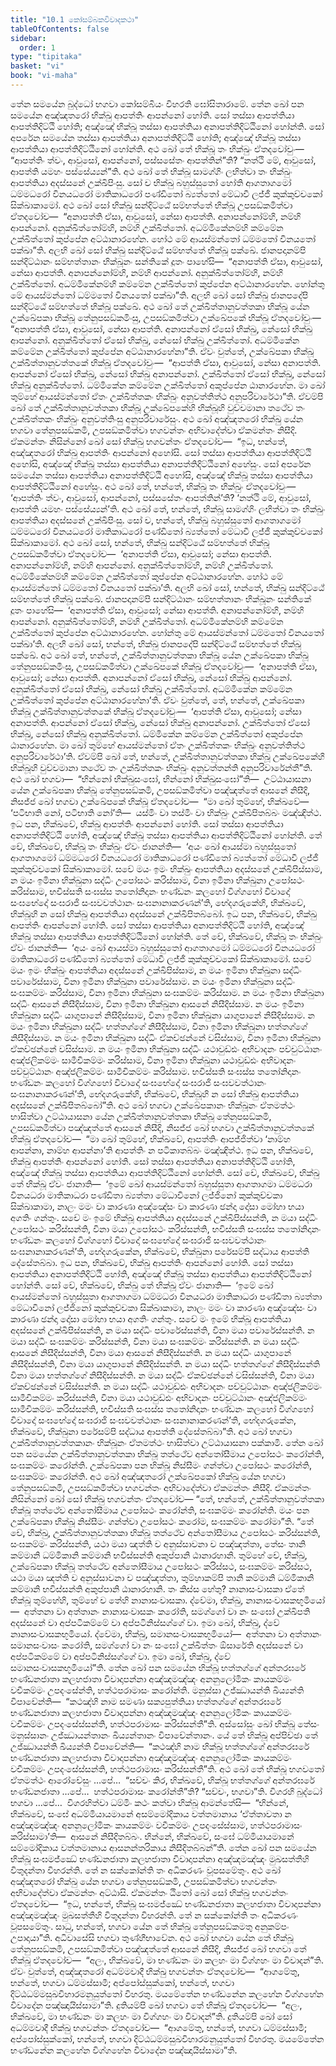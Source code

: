 ```yaml
---
title: "10.1 කෝසම්බකවිවාදකථා"
tableOfContents: false
sidebar:
  order: 1
type: "tipitaka"
basket: "vi"
book: "vi-maha"
---
```



<DynamicBreadcrumb />

<Division number="451" book="vi-maha">

<Paragraph number="1945" book="vi-maha">
තේන සමයේන බුද්ධෝ භගවා කෝසම්බියං විහරති ඝෝසිතාරාමේ. තේන ඛෝ පන සමයේන අඤ්ඤතරෝ භික්ඛු ආපත්තිං ආපන්නෝ හෝති. සෝ තස්සා ආපත්තියා ආපත්තිදිට්ඨි හෝති; අඤ්ඤේ භික්ඛූ තස්සා ආපත්තියා අනාපත්තිදිට්ඨිනෝ හෝන්ති. සෝ අපරේන සමයේන තස්සා ආපත්තියා අනාපත්තිදිට්ඨි හෝති; අඤ්ඤේ භික්ඛූ තස්සා ආපත්තියා ආපත්තිදිට්ඨිනෝ හෝන්ති. අථ ඛෝ තේ භික්ඛූ තං භික්ඛුං ඒතදවෝචුං—  “ආපත්තිං ත්වං, ආවුසෝ, ආපන්නෝ, පස්සසේතං ආපත්තින්”ති? “නත්ථි මේ, ආවුසෝ, ආපත්ති යමහං පස්සේය්‍යන්”ති. අථ ඛෝ තේ භික්ඛූ සාමග්ගිං ලභිත්වා තං භික්ඛුං ආපත්තියා අදස්සනේ උක්ඛිපිංසු. සෝ ච භික්ඛු බහුස්සුතෝ හෝති ආගතාගමෝ ධම්මධරෝ විනයධරෝ මාතිකාධරෝ පණ්ඩිතෝ බ්‍යත්තෝ මේධාවී ලජ්ජී කුක්කුච්චකෝ සික්ඛාකාමෝ. අථ ඛෝ සෝ භික්ඛු සන්දිට්ඨේ සම්භත්තේ භික්ඛූ උපසඞ්කමිත්වා ඒතදවෝච—  “අනාපත්ති ඒසා, ආවුසෝ, නේසා ආපත්ති. අනාපන්නෝම්හි, නම්හි ආපන්නෝ. අනුක්ඛිත්තෝම්හි, නම්හි උක්ඛිත්තෝ. අධම්මිකේනම්හි කම්මේන උක්ඛිත්තෝ කුප්පේන අට්ඨානාරහේන. හෝථ මේ ආයස්මන්තෝ ධම්මතෝ විනයතෝ පක්ඛා”ති. අලභි ඛෝ සෝ භික්ඛු සන්දිට්ඨේ සම්භත්තේ භික්ඛූ පක්ඛේ. ජානපදානම්පි සන්දිට්ඨානං සම්භත්තානං භික්ඛූනං සන්තිකේ දූතං පාහේසි—  “අනාපත්ති ඒසා, ආවුසෝ, නේසා ආපත්ති. අනාපන්නෝම්හි, නම්හි ආපන්නෝ. අනුක්ඛිත්තෝම්හි, නම්හි උක්ඛිත්තෝ. අධම්මිකේනම්හි කම්මේන උක්ඛිත්තෝ කුප්පේන අට්ඨානාරහේන. හෝන්තු මේ ආයස්මන්තෝ ධම්මතෝ විනයතෝ පක්ඛා”ති. අලභි ඛෝ සෝ භික්ඛු ජානපදේපි සන්දිට්ඨේ සම්භත්තේ භික්ඛූ පක්ඛේ. අථ ඛෝ තේ උක්ඛිත්තානුවත්තකා භික්ඛූ යේන උක්ඛේපකා භික්ඛූ තේනුපසඞ්කමිංසු, උපසඞ්කමිත්වා උක්ඛේපකේ භික්ඛූ ඒතදවෝචුං—  “අනාපත්ති ඒසා, ආවුසෝ, නේසා ආපත්ති. අනාපන්නෝ ඒසෝ භික්ඛු, නේසෝ භික්ඛු ආපන්නෝ. අනුක්ඛිත්තෝ ඒසෝ භික්ඛු, නේසෝ භික්ඛු උක්ඛිත්තෝ. අධම්මිකේන කම්මේන උක්ඛිත්තෝ කුප්පේන අට්ඨානාරහේනා”ති. ඒවං වුත්තේ, උක්ඛේපකා භික්ඛූ උක්ඛිත්තානුවත්තකේ භික්ඛූ ඒතදවෝචුං—  “ආපත්ති ඒසා, ආවුසෝ, නේසා අනාපත්ති. ආපන්නෝ ඒසෝ භික්ඛු, නේසෝ භික්ඛු අනාපන්නෝ. උක්ඛිත්තෝ ඒසෝ භික්ඛු, නේසෝ භික්ඛු අනුක්ඛිත්තෝ. ධම්මිකේන කම්මේන උක්ඛිත්තෝ අකුප්පේන ඨානාරහේන. මා ඛෝ තුම්හේ ආයස්මන්තෝ ඒතං උක්ඛිත්තකං භික්ඛුං අනුවත්තිත්ථ අනුපරිවාරේථා”ති. ඒවම්පි ඛෝ තේ උක්ඛිත්තානුවත්තකා භික්ඛූ උක්ඛේපකේහි භික්ඛූහි වුච්චමානා තථේව තං උක්ඛිත්තකං භික්ඛුං අනුවත්තිංසු අනුපරිවාරේසුං.
</Paragraph>

</Division>
<Division number="452" book="vi-maha">

<Paragraph number="1946" book="vi-maha">
අථ ඛෝ අඤ්ඤතරෝ භික්ඛු යේන භගවා තේනුපසඞ්කමි, උපසඞ්කමිත්වා භගවන්තං අභිවාදේත්වා ඒකමන්තං නිසීදි. ඒකමන්තං නිසින්නෝ ඛෝ සෝ භික්ඛු භගවන්තං ඒතදවෝච—  “ඉධ, භන්තේ, අඤ්ඤතරෝ භික්ඛු ආපත්තිං ආපන්නෝ අහෝසි. සෝ තස්සා ආපත්තියා ආපත්තිදිට්ඨි අහෝසි, අඤ්ඤේ භික්ඛූ තස්සා ආපත්තියා අනාපත්තිදිට්ඨිනෝ අහේසුං. සෝ අපරේන සමයේන තස්සා ආපත්තියා අනාපත්තිදිට්ඨි අහෝසි, අඤ්ඤේ භික්ඛූ තස්සා ආපත්තියා ආපත්තිදිට්ඨිනෝ අහේසුං. අථ ඛෝ තේ, භන්තේ, භික්ඛූ තං භික්ඛුං ඒතදවෝචුං—  ‘ආපත්තිං ත්වං, ආවුසෝ, ආපන්නෝ, පස්සසේතං ආපත්තින්’ති? ‘නත්ථි මේ, ආවුසෝ, ආපත්ති යමහං පස්සේය්‍යන්’ති. අථ ඛෝ තේ, භන්තේ, භික්ඛූ සාමග්ගිං ලභිත්වා තං භික්ඛුං ආපත්තියා අදස්සනේ උක්ඛිපිංසු. සෝ ච, භන්තේ, භික්ඛු බහුස්සුතෝ ආගතාගමෝ ධම්මධරෝ විනයධරෝ මාතිකාධරෝ පණ්ඩිතෝ බ්‍යත්තෝ මේධාවී ලජ්ජී කුක්කුච්චකෝ සික්ඛාකාමෝ. අථ ඛෝ සෝ, භන්තේ, භික්ඛු සන්දිට්ඨේ සම්භත්තේ භික්ඛූ උපසඞ්කමිත්වා ඒතදවෝච—  ‘අනාපත්ති ඒසා, ආවුසෝ; නේසා ආපත්ති. අනාපන්නෝම්හි, නම්හි ආපන්නෝ. අනුක්ඛිත්තෝම්හි, නම්හි උක්ඛිත්තෝ. අධම්මිකේනම්හි කම්මේන උක්ඛිත්තෝ කුප්පේන අට්ඨානාරහේන. හෝථ මේ ආයස්මන්තෝ ධම්මතෝ විනයතෝ පක්ඛා’ති. අලභි ඛෝ සෝ, භන්තේ, භික්ඛු සන්දිට්ඨේ සම්භත්තේ භික්ඛූ පක්ඛේ. ජානපදානම්පි සන්දිට්ඨානං සම්භත්තානං භික්ඛූනං සන්තිකේ දූතං පාහේසි—  ‘අනාපත්ති ඒසා, ආවුසෝ; නේසා ආපත්ති. අනාපන්නෝම්හි, නම්හි ආපන්නෝ. අනුක්ඛිත්තෝම්හි, නම්හි උක්ඛිත්තෝ. අධම්මිකේනම්හි කම්මේන උක්ඛිත්තෝ කුප්පේන අට්ඨානාරහේන. හෝන්තු මේ ආයස්මන්තෝ ධම්මතෝ විනයතෝ පක්ඛා’ති. අලභි ඛෝ සෝ, භන්තේ, භික්ඛු ජානපදේපි සන්දිට්ඨේ සම්භත්තේ භික්ඛූ පක්ඛේ. අථ ඛෝ තේ, භන්තේ, උක්ඛිත්තානුවත්තකා භික්ඛූ යේන උක්ඛේපකා භික්ඛූ තේනුපසඞ්කමිංසු, උපසඞ්කමිත්වා උක්ඛේපකේ භික්ඛූ ඒතදවෝචුං—  ‘අනාපත්ති ඒසා, ආවුසෝ; නේසා ආපත්ති. අනාපන්නෝ ඒසෝ භික්ඛු, නේසෝ භික්ඛු ආපන්නෝ. අනුක්ඛිත්තෝ ඒසෝ භික්ඛු, නේසෝ භික්ඛු උක්ඛිත්තෝ. අධම්මිකේන කම්මේන උක්ඛිත්තෝ කුප්පේන අට්ඨානාරහේනා’ති. ඒවං වුත්තේ, තේ, භන්තේ, උක්ඛේපකා භික්ඛූ උක්ඛිත්තානුවත්තකේ භික්ඛූ ඒතදවෝචුං—  ‘ආපත්ති ඒසා, ආවුසෝ; නේසා අනාපත්ති. ආපන්නෝ ඒසෝ භික්ඛු, නේසෝ භික්ඛු අනාපන්නෝ. උක්ඛිත්තෝ ඒසෝ භික්ඛු, නේසෝ භික්ඛු අනුක්ඛිත්තෝ. ධම්මිකේන කම්මේන උක්ඛිත්තෝ අකුප්පේන ඨානාරහේන. මා ඛෝ තුම්හේ ආයස්මන්තෝ ඒතං උක්ඛිත්තකං භික්ඛුං අනුවත්තිත්ථ අනුපරිවාරේථා’ති. ඒවම්පි ඛෝ තේ, භන්තේ, උක්ඛිත්තානුවත්තකා භික්ඛූ උක්ඛේපකේහි භික්ඛූහි වුච්චමානා තථේව තං උක්ඛිත්තකං භික්ඛුං අනුවත්තන්ති අනුපරිවාරේන්තී”ති.
</Paragraph>

</Division>
<Division number="453" book="vi-maha">

<Paragraph number="1947" book="vi-maha">
අථ ඛෝ භගවා—  “භින්නෝ භික්ඛුසංඝෝ, භින්නෝ භික්ඛුසංඝෝ”ති—  උට්ඨායාසනා යේන උක්ඛේපකා භික්ඛූ තේනුපසඞ්කමි, උපසඞ්කමිත්වා පඤ්ඤත්තේ ආසනේ නිසීදි, නිසජ්ජ ඛෝ භගවා උක්ඛේපකේ භික්ඛූ ඒතදවෝච—  “මා ඛෝ තුම්හේ, භික්ඛවේ—  ‘පටිභාති නෝ, පටිභාති නෝ’ති—  යස්මිං වා තස්මිං වා භික්ඛුං උක්ඛිපිතබ්බං මඤ්ඤිත්ථ.
</Paragraph>

<Paragraph number="1948" book="vi-maha">
ඉධ පන, භික්ඛවේ, භික්ඛු ආපත්තිං ආපන්නෝ හෝති. සෝ තස්සා ආපත්තියා අනාපත්තිදිට්ඨි හෝති, අඤ්ඤේ භික්ඛූ තස්සා ආපත්තියා ආපත්තිදිට්ඨිනෝ හෝන්ති. තේ චේ, භික්ඛවේ, භික්ඛූ තං භික්ඛුං ඒවං ජානන්ති—  ‘අයං ඛෝ ආයස්මා බහුස්සුතෝ ආගතාගමෝ ධම්මධරෝ විනයධරෝ මාතිකාධරෝ පණ්ඩිතෝ බ්‍යත්තෝ මේධාවී ලජ්ජී කුක්කුච්චකෝ සික්ඛාකාමෝ. සචේ මයං ඉමං භික්ඛුං ආපත්තියා අදස්සනේ උක්ඛිපිස්සාම, න මයං ඉමිනා භික්ඛුනා සද්ධිං උපෝසථං කරිස්සාම, විනා ඉමිනා භික්ඛුනා උපෝසථං කරිස්සාම, භවිස්සති සංඝස්ස තතෝනිදානං භණ්ඩනං කලහෝ විග්ගහෝ විවාදෝ සංඝභේදෝ සංඝරාජි සංඝවවත්ථානං සංඝනානාකරණන්’ති, භේදගරුකේහි, භික්ඛවේ, භික්ඛූහි න සෝ භික්ඛු ආපත්තියා අදස්සනේ උක්ඛිපිතබ්බෝ.
</Paragraph>

<Paragraph number="1949" book="vi-maha">
ඉධ පන, භික්ඛවේ, භික්ඛු ආපත්තිං ආපන්නෝ හෝති. සෝ තස්සා ආපත්තියා අනාපත්තිදිට්ඨි හෝති, අඤ්ඤේ භික්ඛූ තස්සා ආපත්තියා ආපත්තිදිට්ඨිනෝ හෝන්ති. තේ චේ, භික්ඛවේ, භික්ඛූ තං භික්ඛුං ඒවං ජානන්ති—  ‘අයං ඛෝ ආයස්මා බහුස්සුතෝ ආගතාගමෝ ධම්මධරෝ විනයධරෝ මාතිකාධරෝ පණ්ඩිතෝ බ්‍යත්තෝ මේධාවී ලජ්ජී කුක්කුච්චකෝ සික්ඛාකාමෝ. සචේ මයං ඉමං භික්ඛුං ආපත්තියා අදස්සනේ උක්ඛිපිස්සාම, න මයං ඉමිනා භික්ඛුනා සද්ධිං පවාරේස්සාම, විනා ඉමිනා භික්ඛුනා පවාරේස්සාම. න මයං ඉමිනා භික්ඛුනා සද්ධිං සංඝකම්මං කරිස්සාම, විනා ඉමිනා භික්ඛුනා සංඝකම්මං කරිස්සාම. න මයං ඉමිනා භික්ඛුනා සද්ධිං ආසනේ නිසීදිස්සාම, විනා ඉමිනා භික්ඛුනා ආසනේ නිසීදිස්සාම. න මයං ඉමිනා භික්ඛුනා සද්ධිං යාගුපානේ නිසීදිස්සාම, විනා ඉමිනා භික්ඛුනා යාගුපානේ නිසීදිස්සාම. න මයං ඉමිනා භික්ඛුනා සද්ධිං භත්තග්ගේ නිසීදිස්සාම, විනා ඉමිනා භික්ඛුනා භත්තග්ගේ නිසීදිස්සාම. න මයං ඉමිනා භික්ඛුනා සද්ධිං ඒකච්ඡන්නේ වසිස්සාම, විනා ඉමිනා භික්ඛුනා ඒකච්ඡන්නේ වසිස්සාම. න මයං ඉමිනා භික්ඛුනා සද්ධිං යථාවුඩ්ඪං අභිවාදනං පච්චුට්ඨානං අඤ්ජලිකම්මං සාමීචිකම්මං කරිස්සාම, විනා ඉමිනා භික්ඛුනා යථාවුඩ්ඪං අභිවාදනං පච්චුට්ඨානං අඤ්ජලිකම්මං සාමීචිකම්මං කරිස්සාම. භවිස්සති සංඝස්ස තතෝනිදානං භණ්ඩනං කලහෝ විග්ගහෝ විවාදෝ සංඝභේදෝ සංඝරාජි සංඝවවත්ථානං සංඝනානාකරණන්’ති, භේදගරුකේහි, භික්ඛවේ, භික්ඛූහි න සෝ භික්ඛු ආපත්තියා අදස්සනේ උක්ඛිපිතබ්බෝ”ති.
</Paragraph>

</Division>
<Division number="454" book="vi-maha">

<Paragraph number="1950" book="vi-maha">
අථ ඛෝ භගවා උක්ඛේපකානං භික්ඛූනං ඒතමත්ථං භාසිත්වා උට්ඨායාසනා යේන උක්ඛිත්තානුවත්තකා භික්ඛූ තේනුපසඞ්කමි, උපසඞ්කමිත්වා පඤ්ඤත්තේ ආසනේ නිසීදි, නිසජ්ජ ඛෝ භගවා උක්ඛිත්තානුවත්තකේ භික්ඛූ ඒතදවෝච—  “මා ඛෝ තුම්හේ, භික්ඛවේ, ආපත්තිං ආපජ්ජිත්වා ‘නාම්හ ආපන්නා, නාම්හ ආපන්නා’ති ආපත්තිං න පටිකාතබ්බං මඤ්ඤිත්ථ.
</Paragraph>

<Paragraph number="1951" book="vi-maha">
ඉධ පන, භික්ඛවේ, භික්ඛු ආපත්තිං ආපන්නෝ හෝති. සෝ තස්සා ආපත්තියා අනාපත්තිදිට්ඨි හෝති, අඤ්ඤේ භික්ඛූ තස්සා ආපත්තියා ආපත්තිදිට්ඨිනෝ හෝන්ති. සෝ චේ, භික්ඛවේ, භික්ඛු තේ භික්ඛූ ඒවං ජානාති—  ‘ඉමේ ඛෝ ආයස්මන්තෝ බහුස්සුතා ආගතාගමා ධම්මධරා විනයධරා මාතිකාධරා පණ්ඩිතා බ්‍යත්තා මේධාවිනෝ ලජ්ජිනෝ කුක්කුච්චකා සික්ඛාකාමා, නාලං මමං වා කාරණා අඤ්ඤේසං වා කාරණා ඡන්දා දෝසා මෝහා භයා අගතිං ගන්තුං. සචේ මං ඉමේ භික්ඛූ ආපත්තියා අදස්සනේ උක්ඛිපිස්සන්ති, න මයා සද්ධිං උපෝසථං කරිස්සන්ති, විනා මයා උපෝසථං කරිස්සන්ති, භවිස්සති සංඝස්ස තතෝනිදානං භණ්ඩනං කලහෝ විග්ගහෝ විවාදෝ සංඝභේදෝ සංඝරාජි සංඝවවත්ථානං සංඝනානාකරණන්’ති, භේදගරුකේන, භික්ඛවේ, භික්ඛුනා පරේසම්පි සද්ධාය ආපත්ති දේසේතබ්බා.
</Paragraph>

<Paragraph number="1952" book="vi-maha">
ඉධ පන, භික්ඛවේ, භික්ඛු ආපත්තිං ආපන්නෝ හෝති. සෝ තස්සා ආපත්තියා අනාපත්තිදිට්ඨි හෝති, අඤ්ඤේ භික්ඛූ තස්සා ආපත්තියා ආපත්තිදිට්ඨිනෝ හෝන්ති. සෝ චේ, භික්ඛවේ, භික්ඛු තේ භික්ඛූ ඒවං ජානාති—  ‘ඉමේ ඛෝ ආයස්මන්තෝ බහුස්සුතා ආගතාගමා ධම්මධරා විනයධරා මාතිකාධරා පණ්ඩිතා බ්‍යත්තා මේධාවිනෝ ලජ්ජිනෝ කුක්කුච්චකා සික්ඛාකාමා, නාලං මමං වා කාරණා අඤ්ඤේසං වා කාරණා ඡන්දා දෝසා මෝහා භයා අගතිං ගන්තුං. සචේ මං ඉමේ භික්ඛූ ආපත්තියා අදස්සනේ උක්ඛිපිස්සන්ති, න මයා සද්ධිං පවාරේස්සන්ති, විනා මයා පවාරේස්සන්ති. න මයා සද්ධිං සංඝකම්මං කරිස්සන්ති, විනා මයා සංඝකම්මං කරිස්සන්ති. න මයා සද්ධිං ආසනේ නිසීදිස්සන්ති, විනා මයා ආසනේ නිසීදිස්සන්ති. න මයා සද්ධිං යාගුපානේ නිසීදිස්සන්ති, විනා මයා යාගුපානේ නිසීදිස්සන්ති. න මයා සද්ධිං භත්තග්ගේ නිසීදිස්සන්ති විනා මයා භත්තග්ගේ නිසීදිස්සන්ති. න මයා සද්ධිං ඒකච්ඡන්නේ වසිස්සන්ති, විනා මයා ඒකච්ඡන්නේ වසිස්සන්ති. න මයා සද්ධිං යථාවුඩ්ඪං අභිවාදනං පච්චුට්ඨානං අඤ්ජලිකම්මං සාමීචිකම්මං කරිස්සන්ති, විනා මයා යථාවුඩ්ඪං අභිවාදනං පච්චුට්ඨානං අඤ්ජලිකම්මං සාමීචිකම්මං කරිස්සන්ති, භවිස්සති සංඝස්ස තතෝනිදානං භණ්ඩනං කලහෝ විග්ගහෝ විවාදෝ සංඝභේදෝ සංඝරාජි සංඝවවත්ථානං සංඝනානාකරණන්’ති, භේදගරුකේන, භික්ඛවේ, භික්ඛුනා පරේසම්පි සද්ධාය ආපත්ති දේසේතබ්බා”ති. අථ ඛෝ භගවා උක්ඛිත්තානුවත්තකානං භික්ඛූනං ඒතමත්ථං භාසිත්වා උට්ඨායාසනා පක්කාමි.
</Paragraph>

</Division>
<Division number="455" book="vi-maha">

<Paragraph number="1953" book="vi-maha">
තේන ඛෝ පන සමයේන උක්ඛිත්තානුවත්තකා භික්ඛූ තත්ථේව අන්තෝසීමාය උපෝසථං කරෝන්ති, සංඝකම්මං කරෝන්ති. උක්ඛේපකා පන භික්ඛූ නිස්සීමං ගන්ත්වා උපෝසථං කරෝන්ති, සංඝකම්මං කරෝන්ති. අථ ඛෝ අඤ්ඤතරෝ උක්ඛේපකෝ භික්ඛු යේන භගවා තේනුපසඞ්කමි, උපසඞ්කමිත්වා භගවන්තං අභිවාදේත්වා ඒකමන්තං නිසීදි. ඒකමන්තං නිසින්නෝ ඛෝ සෝ භික්ඛු භගවන්තං ඒතදවෝච—
</Paragraph>

<Paragraph number="1954" book="vi-maha">
“තේ, භන්තේ, උක්ඛිත්තානුවත්තකා භික්ඛූ තත්ථේව අන්තෝසීමාය උපෝසථං කරෝන්ති, සංඝකම්මං කරෝන්ති. මයං පන උක්ඛේපකා භික්ඛූ නිස්සීමං ගන්ත්වා උපෝසථං කරෝම, සංඝකම්මං කරෝමා”ති. “තේ චේ, භික්ඛු, උක්ඛිත්තානුවත්තකා භික්ඛූ තත්ථේව අන්තෝසීමාය උපෝසථං කරිස්සන්ති, සංඝකම්මං කරිස්සන්ති, යථා මයා ඤත්ති ච අනුස්සාවනා ච පඤ්ඤත්තා, තේසං තානි කම්මානි ධම්මිකානි කම්මානි භවිස්සන්ති අකුප්පානි ඨානාරහානි. තුම්හේ චේ, භික්ඛු, උක්ඛේපකා භික්ඛූ තත්ථේව අන්තෝසීමාය උපෝසථං කරිස්සථ, සංඝකම්මං කරිස්සථ, යථා මයා ඤත්ති ච අනුස්සාවනා ච පඤ්ඤත්තා, තුම්හාකම්පි තානි කම්මානි ධම්මිකානි කම්මානි භවිස්සන්ති අකුප්පානි ඨානාරහානි. තං කිස්ස හේතු? නානාසංවාසකා ඒතේ භික්ඛූ තුම්හේහි, තුම්හේ ච තේහි නානාසංවාසකා.
</Paragraph>

<Paragraph number="1955" book="vi-maha">
ද්වේමා, භික්ඛු, නානාසංවාසකභූමියෝ—  අත්තනා වා අත්තානං නානාසංවාසකං කරෝති, සමග්ගෝ වා නං සංඝෝ උක්ඛිපති අදස්සනේ වා අප්පටිකම්මේ වා අප්පටිනිස්සග්ගේ වා. ඉමා ඛෝ, භික්ඛු, ද්වේ නානාසංවාසකභූමියෝ. ද්වේමා, භික්ඛු, සමානසංවාසකභූමියෝ—  අත්තනා වා අත්තානං සමානසංවාසං කරෝති, සමග්ගෝ වා නං සංඝෝ උක්ඛිත්තං ඕසාරේති අදස්සනේ වා අප්පටිකම්මේ වා අප්පටිනිස්සග්ගේ වා. ඉමා ඛෝ, භික්ඛු, ද්වේ සමානසංවාසකභූමියෝ”ති.
</Paragraph>

</Division>
<Division number="456" book="vi-maha">

<Paragraph number="1956" book="vi-maha">
තේන ඛෝ පන සමයේන භික්ඛූ භත්තග්ගේ අන්තරඝරේ භණ්ඩනජාතා කලහජාතා විවාදාපන්නා අඤ්ඤමඤ්ඤං අනනුලෝමිකං කායකම්මං වචීකම්මං උපදංසේන්ති, හත්ථපරාමාසං කරෝන්ති. මනුස්සා උජ්ඣායන්ති ඛිය්‍යන්ති විපාචේන්ති—  “කථඤ්හි නාම සමණා සක්‍යපුත්තියා භත්තග්ගේ අන්තරඝරේ භණ්ඩනජාතා කලහජාතා විවාදාපන්නා අඤ්ඤමඤ්ඤං අනනුලෝමිකං කායකම්මං වචීකම්මං උපදංසේස්සන්ති, හත්ථපරාමාසං කරිස්සන්තී”ති.
</Paragraph>

<Paragraph number="1957" book="vi-maha">
අස්සෝසුං ඛෝ භික්ඛූ තේසං මනුස්සානං උජ්ඣායන්තානං ඛිය්‍යන්තානං විපාචේන්තානං. යේ තේ භික්ඛූ අප්පිච්ඡා තේ උජ්ඣායන්ති ඛිය්‍යන්ති විපාචේන්ති—  “කථඤ්හි නාම භික්ඛූ භත්තග්ගේ අන්තරඝරේ භණ්ඩනජාතා කලහජාතා විවාදාපන්නා අඤ්ඤමඤ්ඤං අනනුලෝමිකං කායකම්මං වචීකම්මං උපදංසේස්සන්ති, හත්ථපරාමාසං කරිස්සන්තී”ති. අථ ඛෝ තේ භික්ඛූ භගවතෝ ඒතමත්ථං ආරෝචේසුං …පේ…  “සච්චං කිර, භික්ඛවේ, භික්ඛූ භත්තග්ගේ අන්තරඝරේ භණ්ඩනජාතා …පේ…  හත්ථපරාමාසං කරෝන්තී”ති? “සච්චං, භගවා”ති. විගරහි බුද්ධෝ භගවා …පේ…  විගරහිත්වා ධම්මිං කථං කත්වා භික්ඛූ ආමන්තේසි—  “භින්නේ, භික්ඛවේ, සංඝේ අධම්මියායමානේ අසම්මෝදිකාය වත්තමානාය ‘ඒත්තාවතා න අඤ්ඤමඤ්ඤං අනනුලෝමිකං කායකම්මං වචීකම්මං උපදංසේස්සාම, හත්ථපරාමාසං කරිස්සාමා’ති—  ආසනේ නිසීදිතබ්බං. භින්නේ, භික්ඛවේ, සංඝේ ධම්මියායමානේ සම්මෝදිකාය වත්තමානාය ආසනන්තරිකාය නිසීදිතබ්බන්”ති.
</Paragraph>

</Division>
<Division number="457" book="vi-maha">

<Paragraph number="1958" book="vi-maha">
තේන ඛෝ පන සමයේන භික්ඛූ සංඝමජ්ඣේ භණ්ඩනජාතා කලහජාතා විවාදාපන්නා අඤ්ඤමඤ්ඤං මුඛසත්තීහි විතුදන්තා විහරන්ති. තේ න සක්කෝන්ති තං අධිකරණං වූපසමේතුං. අථ ඛෝ අඤ්ඤතරෝ භික්ඛු යේන භගවා තේනුපසඞ්කමි, උපසඞ්කමිත්වා භගවන්තං අභිවාදේත්වා ඒකමන්තං අට්ඨාසි. ඒකමන්තං ඨිතෝ ඛෝ සෝ භික්ඛු භගවන්තං ඒතදවෝච—  “ඉධ, භන්තේ, භික්ඛූ සංඝමජ්ඣේ භණ්ඩනජාතා කලහජාතා විවාදාපන්නා අඤ්ඤමඤ්ඤං මුඛසත්තීහි විතුදන්තා විහරන්ති. තේ න සක්කෝන්ති තං අධිකරණං වූපසමේතුං. සාධු, භන්තේ, භගවා යේන තේ භික්ඛූ තේනුපසඞ්කමතු අනුකම්පං උපාදායා”ති. අධිවාසේසි භගවා තුණ්හීභාවේන.
</Paragraph>

<Paragraph number="1959" book="vi-maha">
අථ ඛෝ භගවා යේන තේ භික්ඛූ තේනුපසඞ්කමි, උපසඞ්කමිත්වා පඤ්ඤත්තේ ආසනේ නිසීදි, නිසජ්ජ ඛෝ භගවා තේ භික්ඛූ ඒතදවෝච—  “අලං, භික්ඛවේ, මා භණ්ඩනං මා කලහං මා විග්ගහං මා විවාදන්”ති. ඒවං වුත්තේ, අඤ්ඤතරෝ අධම්මවාදී භික්ඛු භගවන්තං ඒතදවෝච—  “ආගමේතු, භන්තේ, භගවා ධම්මස්සාමී; අප්පෝස්සුක්කෝ, භන්තේ, භගවා දිට්ඨධම්මසුඛවිහාරමනුයුත්තෝ විහරතු. මයමේතේන භණ්ඩනේන කලහේන විග්ගහේන විවාදේන පඤ්ඤායිස්සාමා”ති. දුතියම්පි ඛෝ භගවා තේ භික්ඛූ ඒතදවෝච—  “අලං, භික්ඛවේ, මා භණ්ඩනං මා කලහං මා විග්ගහං මා විවාදන්”ති. දුතියම්පි ඛෝ සෝ අධම්මවාදී භික්ඛු භගවන්තං ඒතදවෝච—  “ආගමේතු, භන්තේ, භගවා ධම්මස්සාමී; අප්පෝස්සුක්කෝ, භන්තේ, භගවා දිට්ඨධම්මසුඛවිහාරමනුයුත්තෝ විහරතු. මයමේතේන භණ්ඩනේන කලහේන විග්ගහේන විවාදේන පඤ්ඤායිස්සාමා”ති.
</Paragraph>
</Division>